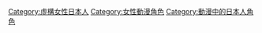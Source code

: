 
[[Category:虛構女性日本人|Category:虛構女性日本人]]
[[Category:女性動漫角色|Category:女性動漫角色]]
[[Category:動漫中的日本人角色|Category:動漫中的日本人角色]]